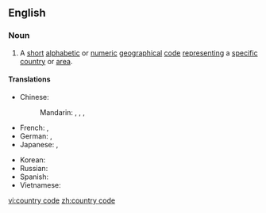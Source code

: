 {{also|Country Code}}
==English==
{{wikipedia}}

===Noun===
{{en-noun|sg=[[country]] [[code]]}}

# A [[short]] [[alphabetic]] or [[numeric]] [[geographical]] [[code]] [[representing]] a [[specific]] [[country]] or [[area]].

====Translations====
{{trans-top|code representing a specific country or area}}
* Chinese:
*: Mandarin: {{t|cmn|國家代碼|sc=Hani}}, {{t|cmn|国家代码|tr=guójiā dàimǎ|sc=Hani}}, {{t|cmn|國家編碼|sc=Hani}}, {{t|cmn|国家编码|tr=guójiā biānmǎ|sc=Hani}}
* French: {{t-|fr|code de pays|m}}, {{t-|fr|code pays|m}}
* German: {{t+|de|Ländercode|m}}, {{t-|de|Landescode|m}}
* Japanese: {{t-|ja|国名コード|tr=kokumei kōdo|sc=Jpan}}, {{t-|ja|国コード|tr=kuni kōdo|sc=Jpan}}
{{trans-mid}}
* Korean: {{t-|ko|국가 코드|tr=gukga kodeu|sc=Kore}}
* Russian: {{t-|ru|код страны|m|tr=kod straný|sc=Cyrl}}
* Spanish: {{t-|es|código del país|m}}
* Vietnamese: {{t-|vi|mã quốc gia}}
{{trans-bottom}}

[[vi:country code]]
[[zh:country code]]